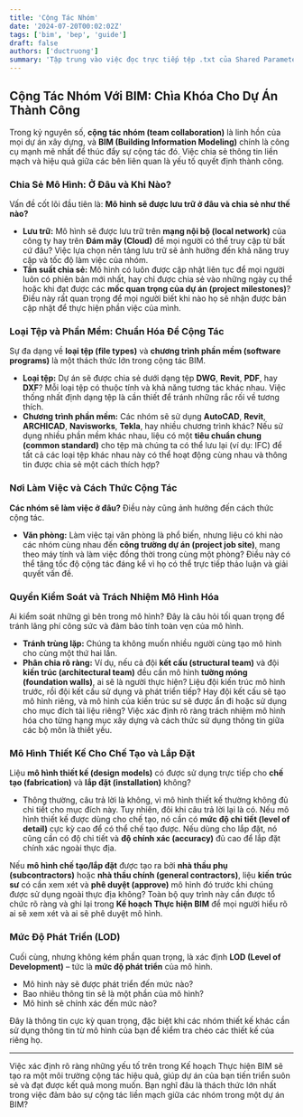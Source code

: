 ```yaml
---
title: 'Cộng Tác Nhóm'
date: '2024-07-20T00:02:02Z'
tags: ['bim', 'bep', 'guide']
draft: false
authors: ['ductruong']
summary: 'Tập trung vào việc đọc trực tiếp tệp .txt của Shared Parameter để lấy GUID'
---
```


## Cộng Tác Nhóm Với BIM: Chìa Khóa Cho Dự Án Thành Công

Trong kỷ nguyên số, **cộng tác nhóm (team collaboration)** là linh hồn của mọi dự án xây dựng, và **BIM (Building Information Modeling)** chính là công cụ mạnh mẽ nhất để thúc đẩy sự cộng tác đó. Việc chia sẻ thông tin liền mạch và hiệu quả giữa các bên liên quan là yếu tố quyết định thành công.

### Chia Sẻ Mô Hình: Ở Đâu và Khi Nào?

Vấn đề cốt lõi đầu tiên là: **Mô hình sẽ được lưu trữ ở đâu và chia sẻ như thế nào?**

- **Lưu trữ:** Mô hình sẽ được lưu trữ trên **mạng nội bộ (local network)** của công ty hay trên **Đám mây (Cloud)** để mọi người có thể truy cập từ bất cứ đâu? Việc lựa chọn nền tảng lưu trữ sẽ ảnh hưởng đến khả năng truy cập và tốc độ làm việc của nhóm.
- **Tần suất chia sẻ:** Mô hình có luôn được cập nhật liên tục để mọi người luôn có phiên bản mới nhất, hay chỉ được chia sẻ vào những ngày cụ thể hoặc khi đạt được các **mốc quan trọng của dự án (project milestones)**? Điều này rất quan trọng để mọi người biết khi nào họ sẽ nhận được bản cập nhật để thực hiện phần việc của mình.

### Loại Tệp và Phần Mềm: Chuẩn Hóa Để Cộng Tác

Sự đa dạng về **loại tệp (file types)** và **chương trình phần mềm (software programs)** là một thách thức lớn trong cộng tác BIM.

- **Loại tệp:** Dự án sẽ được chia sẻ dưới dạng tệp **DWG**, **Revit**, **PDF**, hay **DXF**? Mỗi loại tệp có thuộc tính và khả năng tương tác khác nhau. Việc thống nhất định dạng tệp là cần thiết để tránh những rắc rối về tương thích.
- **Chương trình phần mềm:** Các nhóm sẽ sử dụng **AutoCAD**, **Revit**, **ARCHICAD**, **Navisworks**, **Tekla**, hay nhiều chương trình khác? Nếu sử dụng nhiều phần mềm khác nhau, liệu có một **tiêu chuẩn chung (common standard)** cho tệp mà chúng ta có thể lưu lại (ví dụ: IFC) để tất cả các loại tệp khác nhau này có thể hoạt động cùng nhau và thông tin được chia sẻ một cách thích hợp?

### Nơi Làm Việc và Cách Thức Cộng Tác

**Các nhóm sẽ làm việc ở đâu?** Điều này cũng ảnh hưởng đến cách thức cộng tác.

- **Văn phòng:** Làm việc tại văn phòng là phổ biến, nhưng liệu có khi nào các nhóm cùng nhau đến **công trường dự án (project job site)**, mang theo máy tính và làm việc đồng thời trong cùng một phòng? Điều này có thể tăng tốc độ cộng tác đáng kể vì họ có thể trực tiếp thảo luận và giải quyết vấn đề.

### Quyền Kiểm Soát và Trách Nhiệm Mô Hình Hóa

Ai kiểm soát những gì bên trong mô hình? Đây là câu hỏi tối quan trọng để tránh lãng phí công sức và đảm bảo tính toàn vẹn của mô hình.

- **Tránh trùng lặp:** Chúng ta không muốn nhiều người cùng tạo mô hình cho cùng một thứ hai lần.
- **Phân chia rõ ràng:** Ví dụ, nếu cả đội **kết cấu (structural team)** và đội **kiến trúc (architectural team)** đều cần mô hình **tường móng (foundation walls)**, ai sẽ là người thực hiện? Liệu đội kiến trúc mô hình trước, rồi đội kết cấu sử dụng và phát triển tiếp? Hay đội kết cấu sẽ tạo mô hình riêng, và mô hình của kiến trúc sư sẽ được ẩn đi hoặc sử dụng cho mục đích tài liệu riêng? Việc xác định rõ ràng trách nhiệm mô hình hóa cho từng hạng mục xây dựng và cách thức sử dụng thông tin giữa các bộ môn là thiết yếu.

### Mô Hình Thiết Kế Cho Chế Tạo và Lắp Đặt

Liệu **mô hình thiết kế (design models)** có được sử dụng trực tiếp cho **chế tạo (fabrication)** và **lắp đặt (installation)** không?

- Thông thường, câu trả lời là không, vì mô hình thiết kế thường không đủ chi tiết cho mục đích này. Tuy nhiên, đôi khi câu trả lời lại là có. Nếu mô hình thiết kế được dùng cho chế tạo, nó cần có **mức độ chi tiết (level of detail)** cực kỳ cao để có thể chế tạo được. Nếu dùng cho lắp đặt, nó cũng cần có độ chi tiết và **độ chính xác (accuracy)** đủ cao để lắp đặt chính xác ngoài thực địa.

Nếu **mô hình chế tạo/lắp đặt** được tạo ra bởi **nhà thầu phụ (subcontractors)** hoặc **nhà thầu chính (general contractors)**, liệu **kiến trúc sư** có cần xem xét và **phê duyệt (approve)** mô hình đó trước khi chúng được sử dụng ngoài thực địa không? Toàn bộ quy trình này cần được tổ chức rõ ràng và ghi lại trong **Kế hoạch Thực hiện BIM** để mọi người hiểu rõ ai sẽ xem xét và ai sẽ phê duyệt mô hình.

### Mức Độ Phát Triển (LOD)

Cuối cùng, nhưng không kém phần quan trọng, là xác định **LOD (Level of Development)** – tức là **mức độ phát triển** của mô hình.

- Mô hình này sẽ được phát triển đến mức nào?
- Bao nhiêu thông tin sẽ là một phần của mô hình?
- Mô hình sẽ chính xác đến mức nào?

Đây là thông tin cực kỳ quan trọng, đặc biệt khi các nhóm thiết kế khác cần sử dụng thông tin từ mô hình của bạn để kiểm tra chéo các thiết kế của riêng họ.

---

Việc xác định rõ ràng những yếu tố trên trong Kế hoạch Thực hiện BIM sẽ tạo ra một môi trường cộng tác hiệu quả, giúp dự án của bạn tiến triển suôn sẻ và đạt được kết quả mong muốn. Bạn nghĩ đâu là thách thức lớn nhất trong việc đảm bảo sự cộng tác liền mạch giữa các nhóm trong một dự án BIM?
